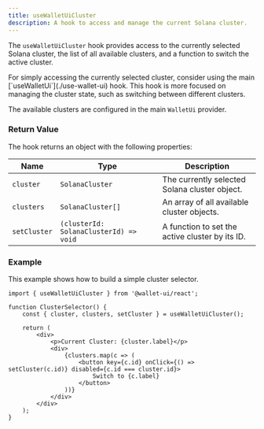 ```yaml
---
title: useWalletUiCluster
description: A hook to access and manage the current Solana cluster.
---
```



The `useWalletUiCluster` hook provides access to the currently selected Solana cluster, the list of all available clusters, and a function to switch the active cluster.

<Callout>
    For simply accessing the currently selected cluster, consider using the main [`useWalletUi`](./use-wallet-ui) hook.
    This hook is more focused on managing the cluster state, such as switching between different clusters.
</Callout>

The available clusters are configured in the main `WalletUi` provider.

### Return Value

The hook returns an object with the following properties:

| Name         | Type                                   | Description                                     |
| ------------ | -------------------------------------- | ----------------------------------------------- |
| `cluster`    | `SolanaCluster`                        | The currently selected Solana cluster object.   |
| `clusters`   | `SolanaCluster[]`                      | An array of all available cluster objects.      |
| `setCluster` | `(clusterId: SolanaClusterId) => void` | A function to set the active cluster by its ID. |

### Example

This example shows how to build a simple cluster selector.

```tsx
import { useWalletUiCluster } from '@wallet-ui/react';

function ClusterSelector() {
    const { cluster, clusters, setCluster } = useWalletUiCluster();

    return (
        <div>
            <p>Current Cluster: {cluster.label}</p>
            <div>
                {clusters.map(c => (
                    <button key={c.id} onClick={() => setCluster(c.id)} disabled={c.id === cluster.id}>
                        Switch to {c.label}
                    </button>
                ))}
            </div>
        </div>
    );
}
```

